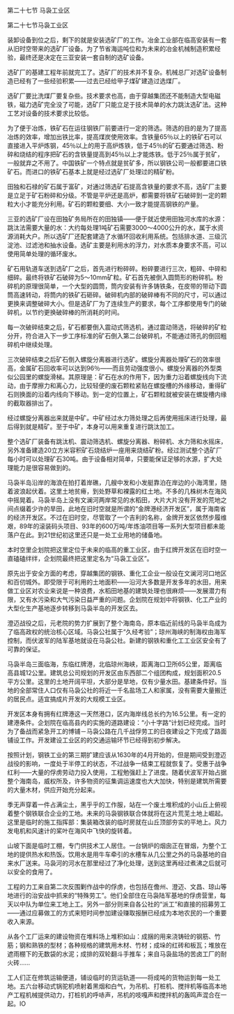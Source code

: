 

第二十七节 马袅工业区

第二十七节马袅工业区

装卸设备到位之后，剩下的就是安装选矿厂的工作。冶金工业部在临高安装有一套从旧时空带来的选矿厂设备。为了节省海运吨位和为未来的冶金机械制造积累经验，最终还是决定在三亚安装一套自制的选矿设备。

选矿厂的基建工程年前就完工了。选矿厂的技术并不复杂。机械总厂对选矿设备制造已经有了一些经验积累――过去已经给甲子煤矿建造过选煤厂。

选矿厂要比洗煤厂要复杂些。技术要求也高，由于穿越集团还不能制造大型电磁铁，磁力选矿完全没了可能，选矿厂只能立足于技术简单的水力跳汰选矿法。这种工艺对设备的技术要求比较低。

为了便于冶炼，铁矿石在运往钢铁厂前要进行一定的筛选。筛选的目的是为了提高冶炼的效率，增加出铁比率，提高煤炭使用效率。含铁量65％以上的铁矿石可以直接进入平炉炼钢，45％以上的用于高炉炼铁，低于45％的矿石要通过筛选、粉碎和烧结的程序把矿石的含铁量提高到45％以上才能炼铁。低于25％属于贫矿，一般就弃之不用了。中国铁矿一个特点就是贫矿多，所以钢铁公司一般都要进口铁矿石。而进口的铁矿石基本上就是经过选矿厂处理过的精矿粉。

田独和石禄的矿石属于富矿，对通过筛选矿石提高含铁量的要求不高，选矿厂主要是立足于矿石粉碎和分级。不管是平炉还是高炉，都需要将铁矿石破碎到一定的颗粒大小才能充分利用。矿石的颗粒要细、大小一致才能提高钢铁的产量。

三亚的选矿厂设在田独矿务局所在的田独镇――便于就近使用田独河水库的水源：跳汰法需要大量的水：大约每处理1吨矿石需要3000～4000公升的水，属于水资源消耗大户。所以选矿厂还配套建造了水循环回收利用系统。包括排水道、三级沉淀池、过滤池和抽水设备。选矿主要是利用水的浮力，对水质本身要求不高，可以使用简单处理的循环废水。

矿石用轨道车送到选矿厂之后，首先进行粉碎碎。粉碎要进行三次，粗碎、中碎和细碎。最终将铁矿石破碎为5～10mm矿粒。矿石首先被倒入圆筒形的粉碎机。粉碎机的原理很简单，一个大型的圆筒，筒内安装有许多铸铁条，在皮带的带动下圆筒高速转动，将筒内的铁矿石砸碎。破碎机内部的破碎棒有不同的尺寸，可以通过更换来调整破碎大小。但是选矿厂为了连续生产的要求，每个工序都使用专门的破碎机，以节约更换破碎棒的所消耗的时间。

每一次破碎结束之后，矿石都要倒入震动式筛选机，通过震动筛选，将破碎的矿粒分开，符合进入下一步工序标准的矿石倒入第二台破碎机，不能通过筛孔的倒回粗碎机中继续处理。

三次破碎结束之后矿石倒入螺旋分离器进行选矿。螺旋分离器处理矿石的效率很高，金属矿石回收率可以达到96％――而且劳动强度很小。螺旋分离器的外型类似公园里的螺旋滑梯。其原理是：矿石在水的作用下，因为重力沿着螺旋线向下流动，由于摩擦力和离心力，比较轻便的废石颗粒紧贴在螺旋槽的外缘移动，重得矿石则换面的沿着内线向下移动。到一定的位置上，矿石颗粒就被安装在螺旋槽内缘的截取器排出了。

经过螺旋分离器出来就是中矿。中矿经过水力筛处理之后再使用摇床进行处理，最后得到就是精矿。至于中矿，本身可以用来重复进行跳汰加工。

整个选矿厂装备有跳汰机、震动筛选机、螺旋分离器、粉碎机、水力筛和水摇床，另外准备建造20立方米容积矿石烧结炉一座用来烧结矿粉。经过测试整个选矿厂每小时可以处理矿石30吨。由于设备相对简单，只要能保证足够的水源，扩大处理能力是很容易做到的。

马袅半岛沿岸的海浪在拍打着岸礁，几艘中发和小发艇靠泊在岸边的小海湾里，随着波浪起伏着。这里土地贫瘠，到处野草和裸露的红土地。不多的几株树木在海风中摇晃着。马袅半岛上没有文澜河两岸常见的水稻田，大片大片没有开发的荒地之间点缀着少许的旱田，此地在旧时空就是所谓的“金牌港经济开发区”，属于海南省的经济开发区。不过在旧时空，尽管取了一个吉利的名称，金牌开发区依然步履维艰，89年的滚装码头项目、93年的600万吨/年炼油项目等一系列大型项目都未能落户在此。到21世纪初这里还只是一处工业用地的储备地。

本时空里企划院把这里定位于未来的临高的重工业区，由于红牌开发区在旧时空一直磕磕绊绊，企划院最终把这里定名为“马袅工业区”。

原先出于安全方面的考虑，穿越集团的钢铁、重化工企业一般设在文澜河河口地区和百仞城外。即受限于可利用的土地面积――沿河大多数是开发多年的水田，用来做工业区对农业来说是一种浪费，水稻田地基的建筑处理也很麻烦――发展潜力有限，又有水污染和大气污染日益严重的问题。企划院在规划中将钢铁、化工产业的大型化生产基地逐步转移到马袅半岛的开发区去。

澄迈战役之后，元老院的势力扩展到了整个海南岛，原本临近前线的马袅半岛成为了临高政权的统治核心区域。马袅公社属于“久经考验”；琼州海峡的制海权由海军控制，而伏波军的陆军基地就设在马袅公社。新建的钢铁和重化工工业区安全有了可靠的保证。

马袅半岛三面临海，东临红牌港，北临琼州海峡，距离海口卫所65公里，距离临高县城12公里。建筑总公司规划的开发区由东西部二个组团构成，规划面积20.5平方公里。这里的土地开阔平坦，大部分是旱地，仅有少量水田。基建条件好。当地的全部常住人口仅有马袅公社的将近一千名盐场工人和家属，没有需要大量搬迁的居民点。适宜搞成片开发的大规模工业区。

开发区本身有拥有红牌港这一天然港口，区内海岸线总长约为16.5公里。有一定的建港条件。企划院在临高县内的实施的道路建设：“小十字路“计划已经完成。当时为了备战而紧急开工的博铺－马袅公路在几千战俘劳工的日夜建设之下完成了路面铺设工作。开发建设工业区的的交通运输环节已经得到初步解决。

按照计划，钢铁工业的第三期扩建应该从1630年的4月开始的，但是期间受到澄迈战役的影响，一度处于半停工的状态，不过战争一结束工程就恢复了。受惠于战争红利――大量的俘虏劳动力投入使用，工程勉强赶上了进度。随着伏波军开始占据整个海南岛，威权所及，许多物资的征集调运速度也大大加快，特别是建筑所需要的大量木材，供应开始充分起来。

季无声穿着一件占满尘土，黑乎乎的工作服，站在一个废土堆积成的小山丘上俯视着整个钢铁联合企业的工地。未来的马袅钢铁联合体就将在这片荒芜土地上崛起。这里是临时的施工指挥部：集装箱改装的临时房就在山丘顶部夯实的平地上。风力发电机和风速计的桨叶在海风中飞快的旋转着。

山坡下面是临时工棚，专门供技术工人居住。一台锅炉的烟囱正在冒烟，为整个工地的提供热水和热饭。饮用水是用牛车牵引的水槽车从几公里之外的马袅基地的自来水厂送来。马袅河的河水在那里经过了净化处理，送到这里再经过煮沸之后就可以安全的食用了。

工程的力工来自第二次反围剿作战中的俘虏，也包括在儋州、澄迈、文昌、琼山等地进行的治安战中抓来的“特殊劳工”。他们全部住在马袅陆军基地的俘虏营里，每天以中队为单位来工地上工。另外一部分则来自各公社的“派工”和直接的招募劳工――通过应募做工的方式来短时间参加建设赚取报酬已经成为本地农民的一个重要收入来源。

从各个工厂运来的建设物资在堆料场上堆积如山：成捆的用来浇铸砼的钢筋、竹筋；钢和熟铁的型材；各种规格的建筑用木材、竹材；成垛的红砖和板瓦；堆放在遮雨棚下的无数袋的水泥；成排的双轮翻斗手推车；来自马袅盐场的苦卤工厂的耐火砖……

工人们正在修筑运输便道，铺设临时的货运轨道――将成吨的货物运到每一处工地。五六台移动式锅驼机喷射着黑烟和白气，为吊机、打桩机、搅拌机等临高本地产工程机械提供动力，打桩机的呼哧声，吊机的吱嘎声和搅拌机的轰鸣声混合在一起。IO

